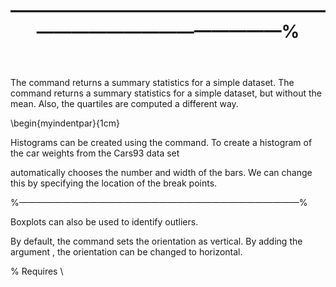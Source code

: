 %------------------------------------------------------------------------------------------------%

\chapter{Descriptive Statistics}

\section{Basic Statistics}


\begin{verbatim}
> X=c(1,4,5,7,8,9,5,8,9)
> mean(X);median(X)       #mean and median of vector
[1] 6.222222
[2] 7
> sd(X)                   #standard deviation of Vector
[1] 2.682246
> length(X)               #sample size of vector
[1] 9
> sum(X)
[1] 56
> X^2
[1]  1 16 25 49 64 81 25 64 81
> rev(X)
[1] 9 8 5 9 8 7 5 4 1
> sort(X)                 #items in ascending order
[1] 1 4 5 5 7 8 8 9 9
> X[1:5]
[1] 1 4 5 7 8
\end{verbatim}

<p>

\section{Summary Statistics}
The \texttt{R} command \texttt{summary()} returns a summary statistics for a simple dataset.
The \texttt{R} command \texttt{fivenum()} returns a summary statistics for a simple dataset, but without the mean.
Also, the quartiles are computed a different way.

<p>
\begin{verbatim}
> summary(mtcars$mpg)
   Min. 1st Qu.  Median    Mean 3rd Qu.    Max.
  10.40   15.43   19.20   20.09   22.80   33.90 
>
> fivenum(mtcars$mpg)
[1] 10.40 15.35 19.20 22.80 33.90
\end{verbatim}


<p>

\section{Bivariate Data}
\footnotesize \begin{myindentpar}{1cm}
\begin{verbatim}
> Y=mtcars$mpg
> X=mtcars$wt
>
> cor(X,Y)          #Correlation
[1] -0.8676594
>
> cov(X,Y)          #Covariance
[1] -5.116685
\end{verbatim}

<p>

\section{Histograms}
Histograms can be created using the \texttt{hist()} command.
To create a histogram of the car weights from the Cars93 data set

\begin{verbatim}
hist(mtcars$mpg, main="Histogram of MPG (Data: MTCARS) ")
\end{verbatim}

\texttt{R} automatically chooses the number and width of the bars. We can
change this by specifying the location of the break points.

\begin{verbatim}hist(Cars93$Weight, breaks=c(1500, 2050, 2300, 2350, 2400,
2500, 3000, 3500, 3570, 4000, 4500), xlab="Weight",
main="Histogram of Weight")
\end{verbatim}
<p>


%------------------------------------------------------------------------------------------------%


\section{Boxplot}
Boxplots can also be used to identify outliers.

By default, the \texttt{boxplot()} command sets the orientation as vertical. 
By adding the argument \texttt{horizontal=TRUE}, the orientation can be changed to horizontal.

\begin{verbatim}
boxplot(mtcars$mpg, horizontal=TRUE, xlab="Miles Per Gallon",
main="Boxplot of MPG")
\end{verbatim}

  % Requires \usepackage{graphicx}
  \includegraphics[scale=0.4]{MTCARSboxplot.png}\\
  \caption{Boxplot}\label{boxplot}


